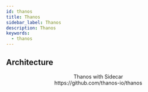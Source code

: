 ```yaml
---
id: thanos
title: Thanos
sidebar_label: Thanos
description: Thanos
keywords:
  - thanos
---
```



## Architecture

<center>
  <Image
    img={require("@site/static/img/mlops/mlops/monitoring/prometheus/thanos-with-sidecar.png")}
    width={750}
  />
</center>
<center>Thanos with Sidecar</center>
<center>https://github.com/thanos-io/thanos</center>
